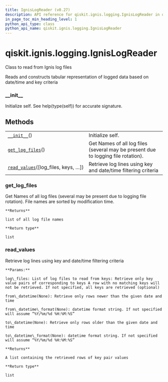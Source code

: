 ```yaml
---
title: IgnisLogReader (v0.27)
description: API reference for qiskit.ignis.logging.IgnisLogReader in qiskit v0.27
in_page_toc_min_heading_level: 1
python_api_type: class
python_api_name: qiskit.ignis.logging.IgnisLogReader
---
```


<span id="qiskit-ignis-logging-ignislogreader" />

# qiskit.ignis.logging.IgnisLogReader

<Class id="qiskit.ignis.logging.IgnisLogReader" isDedicatedPage={true} github="https://github.com/qiskit-community/qiskit-ignis/tree/stable/0.6/qiskit/ignis/logging/ignis_logging.py" signature="IgnisLogReader" modifiers="class">
  Class to read from Ignis log files

  Reads and constructs tabular representation of logged data based on date/time and key criteria

  ### \_\_init\_\_

  <Function id="qiskit.ignis.logging.IgnisLogReader.__init__" signature="__init__()">
    Initialize self. See help(type(self)) for accurate signature.
  </Function>

  ## Methods

  |                                                                                                                                             |                                                                                   |
  | ------------------------------------------------------------------------------------------------------------------------------------------- | --------------------------------------------------------------------------------- |
  | [`__init__`](#qiskit.ignis.logging.IgnisLogReader.__init__ "qiskit.ignis.logging.IgnisLogReader.__init__")()                                | Initialize self.                                                                  |
  | [`get_log_files`](#qiskit.ignis.logging.IgnisLogReader.get_log_files "qiskit.ignis.logging.IgnisLogReader.get_log_files")()                 | Get Names of all log files (several may be present due to logging file rotation). |
  | [`read_values`](#qiskit.ignis.logging.IgnisLogReader.read_values "qiskit.ignis.logging.IgnisLogReader.read_values")(\[log\_files, keys, …]) | Retrieve log lines using key and date/time filtering criteria                     |

  ### get\_log\_files

  <Function id="qiskit.ignis.logging.IgnisLogReader.get_log_files" signature="get_log_files()">
    Get Names of all log files (several may be present due to logging file rotation). File names are sorted by modification time.

    **Returns**

    list of all log file names

    **Return type**

    list
  </Function>

  ### read\_values

  <Function id="qiskit.ignis.logging.IgnisLogReader.read_values" signature="read_values(log_files=None, keys=None, from_datetime=None, from_datetime_format=None, to_datetime=None, to_datetime_format=None)">
    Retrieve log lines using key and date/time filtering criteria

    **Params:**

    log\_files: List of log files to read from keys: Retrieve only key value pairs of corresponding to keys A row with no matching keys will not be retrieved. If not specified, all keys are retrieved (optional)

    from\_datetime(None): Retrieve only rows newer than the given date and time

    from\_datetime\_format(None): datetime format string. If not specified will assume “%Y/%m/%d %H:%M:%S”

    to\_datetime(None): Retrieve only rows older than the given date and time

    to\_datetime\_format(None): datetime format string. If not specified will assume “%Y/%m/%d %H:%M:%S”

    **Returns**

    A list containing the retrieved rows of key pair values

    **Return type**

    list
  </Function>
</Class>

